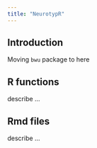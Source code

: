 ```yaml
---
title: "NeurotypR"
---
```


## Introduction

Moving `bwu` package to here

## R functions

describe ...

## Rmd files

describe ...
